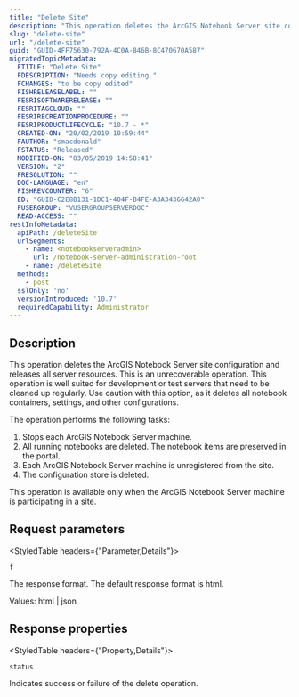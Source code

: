 ```yaml
---
title: "Delete Site"
description: "This operation deletes the ArcGIS Notebook Server site configuration and releases all server resources."
slug: "delete-site"
url: "/delete-site"
guid: "GUID-4FF75630-792A-4C0A-846B-8C470670A587"
migratedTopicMetadata:
  FTITLE: "Delete Site"
  FDESCRIPTION: "Needs copy editing."
  FCHANGES: "to be copy edited"
  FISHRELEASELABEL: ""
  FESRISOFTWARERELEASE: ""
  FESRITAGCLOUD: ""
  FESRIRECREATIONPROCEDURE: ""
  FESRIPRODUCTLIFECYCLE: "10.7 - *"
  CREATED-ON: "20/02/2019 10:59:44"
  FAUTHOR: "smacdonald"
  FSTATUS: "Released"
  MODIFIED-ON: "03/05/2019 14:58:41"
  VERSION: "2"
  FRESOLUTION: ""
  DOC-LANGUAGE: "en"
  FISHREVCOUNTER: "6"
  ED: "GUID-C2E8B131-1DC1-404F-B4FE-A3A3436642A0"
  FUSERGROUP: "VUSERGROUPSERVERDOC"
  READ-ACCESS: ""
restInfoMetadata:
  apiPath: /deleteSite
  urlSegments:
    - name: <notebookserveradmin>
      url: /notebook-server-administration-root
    - name: /deleteSite
  methods:
    - post
  sslOnly: 'no'
  versionIntroduced: '10.7'
  requiredCapability: Administrator
---
```


## Description

This operation deletes the ArcGIS Notebook Server site configuration and releases all server resources. This is an unrecoverable operation. This operation is well suited for development or test servers that need to be cleaned up regularly. Use caution with this option, as it deletes all notebook containers, settings, and other configurations.

The operation performs the following tasks:

1.   Stops each ArcGIS Notebook Server machine.
2.  All running notebooks are deleted. The notebook items are preserved in the portal. 
3.  Each ArcGIS Notebook Server machine is unregistered from the site. 
4.  The configuration store is deleted.

This operation is available only when the ArcGIS Notebook Server machine is participating in a site.

##  Request parameters 

<StyledTable headers={"Parameter,Details"}>

<StyledTableRow>

<StyledTableCell cellStyle="markdown">

`f` 

</StyledTableCell>

<StyledTableCell cellStyle="markdown">

The response format. The default response format is html.

Values: html | json

</StyledTableCell>

</StyledTableRow>

</StyledTable>

## Response properties

<StyledTable headers={"Property,Details"}>

<StyledTableRow>

<StyledTableCell cellStyle="markdown">

`status` 

</StyledTableCell>

<StyledTableCell cellStyle="markdown">

Indicates success or failure of the delete operation.

</StyledTableCell>

</StyledTableRow>

</StyledTable>

